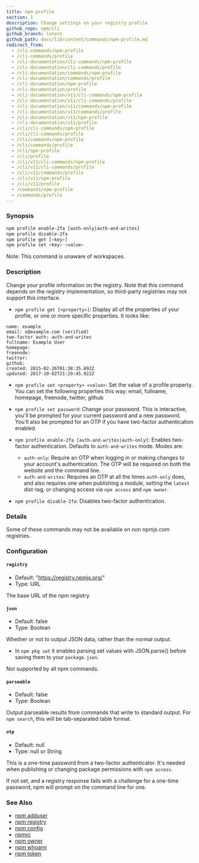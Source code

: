 ```yaml
---
title: npm-profile
section: 1
description: Change settings on your registry profile
github_repo: npm/cli
github_branch: latest
github_path: docs/lib/content/commands/npm-profile.md
redirect_from:
  - /cli-commands/npm-profile
  - /cli-commands/profile
  - /cli-documentation/cli-commands/npm-profile
  - /cli-documentation/cli-commands/profile
  - /cli-documentation/commands/npm-profile
  - /cli-documentation/commands/profile
  - /cli-documentation/npm-profile
  - /cli-documentation/profile
  - /cli-documentation/v11/cli-commands/npm-profile
  - /cli-documentation/v11/cli-commands/profile
  - /cli-documentation/v11/commands/npm-profile
  - /cli-documentation/v11/commands/profile
  - /cli-documentation/v11/npm-profile
  - /cli-documentation/v11/profile
  - /cli/cli-commands/npm-profile
  - /cli/cli-commands/profile
  - /cli/commands/npm-profile
  - /cli/commands/profile
  - /cli/npm-profile
  - /cli/profile
  - /cli/v11/cli-commands/npm-profile
  - /cli/v11/cli-commands/profile
  - /cli/v11/commands/profile
  - /cli/v11/npm-profile
  - /cli/v11/profile
  - /commands/npm-profile
  - /commands/profile
---
```


### Synopsis

```bash
npm profile enable-2fa [auth-only|auth-and-writes]
npm profile disable-2fa
npm profile get [<key>]
npm profile set <key> <value>
```

Note: This command is unaware of workspaces.

### Description

Change your profile information on the registry. Note that this command depends on the registry implementation, so third-party registries may not support this interface.

- `npm profile get [<property>]`: Display all of the properties of your profile, or one or more specific properties. It looks like:

```
name: example
email: e@example.com (verified)
two-factor auth: auth-and-writes
fullname: Example User
homepage:
freenode:
twitter:
github:
created: 2015-02-26T01:38:35.892Z
updated: 2017-10-02T21:29:45.922Z
```

- `npm profile set <property> <value>`: Set the value of a profile property. You can set the following properties this way: email, fullname, homepage, freenode, twitter, github

- `npm profile set password`: Change your password. This is interactive, you'll be prompted for your current password and a new password. You'll also be prompted for an OTP if you have two-factor authentication enabled.

- `npm profile enable-2fa [auth-and-writes|auth-only]`: Enables two-factor authentication. Defaults to `auth-and-writes` mode. Modes are:
  - `auth-only`: Require an OTP when logging in or making changes to your account's authentication. The OTP will be required on both the website and the command line.
  - `auth-and-writes`: Requires an OTP at all the times `auth-only` does, and also requires one when publishing a module, setting the `latest` dist-tag, or changing access via `npm access` and `npm owner`.

- `npm profile disable-2fa`: Disables two-factor authentication.

### Details

Some of these commands may not be available on non npmjs.com registries.

### Configuration

#### `registry`

- Default: "https://registry.npmjs.org/"
- Type: URL

The base URL of the npm registry.

#### `json`

- Default: false
- Type: Boolean

Whether or not to output JSON data, rather than the normal output.

- In `npm pkg set` it enables parsing set values with JSON.parse() before saving them to your `package.json`.

Not supported by all npm commands.

#### `parseable`

- Default: false
- Type: Boolean

Output parseable results from commands that write to standard output. For `npm search`, this will be tab-separated table format.

#### `otp`

- Default: null
- Type: null or String

This is a one-time password from a two-factor authenticator. It's needed when publishing or changing package permissions with `npm access`.

If not set, and a registry response fails with a challenge for a one-time password, npm will prompt on the command line for one.

### See Also

- [npm adduser](/cli/v11/commands/npm-adduser)
- [npm registry](/cli/v11/using-npm/registry)
- [npm config](/cli/v11/commands/npm-config)
- [npmrc](/cli/v11/configuring-npm/npmrc)
- [npm owner](/cli/v11/commands/npm-owner)
- [npm whoami](/cli/v11/commands/npm-whoami)
- [npm token](/cli/v11/commands/npm-token)
